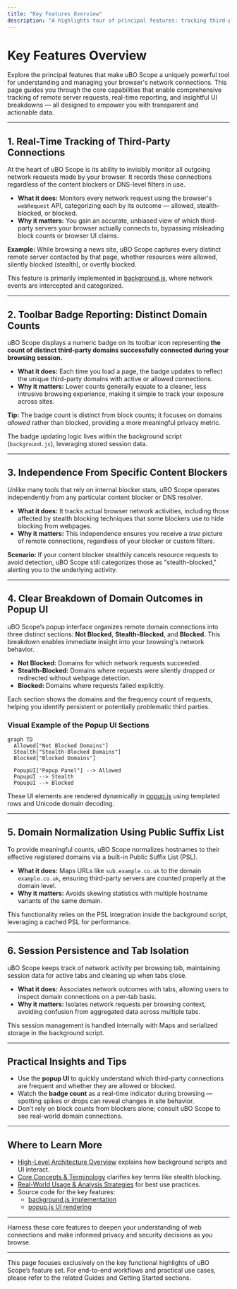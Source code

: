 ```yaml
---
title: "Key Features Overview"
description: "A highlights tour of principal features: tracking third-party connections, badge reporting, independence from specific blockers, and the accurate domain breakdown in the UI. Includes cues to where these are implemented for interested users."
---
```


# Key Features Overview

Explore the principal features that make uBO Scope a uniquely powerful tool for understanding and managing your browser's network connections. This page guides you through the core capabilities that enable comprehensive tracking of remote server requests, real-time reporting, and insightful UI breakdowns — all designed to empower you with transparent and actionable data.

---

## 1. Real-Time Tracking of Third-Party Connections

At the heart of uBO Scope is its ability to invisibly monitor all outgoing network requests made by your browser. It records these connections regardless of the content blockers or DNS-level filters in use.

- **What it does:** Monitors every network request using the browser's `webRequest` API, categorizing each by its outcome — allowed, stealth-blocked, or blocked.
- **Why it matters:** You gain an accurate, unbiased view of which third-party servers your browser actually connects to, bypassing misleading block counts or browser UI claims.

**Example:** While browsing a news site, uBO Scope captures every distinct remote server contacted by that page, whether resources were allowed, silently blocked (stealth), or overtly blocked.

This feature is primarily implemented in [background.js](https://github.com/gorhill/uBO-Scope/blob/main/js/background.js), where network events are intercepted and categorized.

---

## 2. Toolbar Badge Reporting: Distinct Domain Counts

uBO Scope displays a numeric badge on its toolbar icon representing **the count of distinct third-party domains successfully connected during your browsing session.**

- **What it does:** Each time you load a page, the badge updates to reflect the unique third-party domains with active or allowed connections.
- **Why it matters:** Lower counts generally equate to a cleaner, less intrusive browsing experience, making it simple to track your exposure across sites.

**Tip:** The badge count is distinct from block counts; it focuses on domains *allowed* rather than blocked, providing a more meaningful privacy metric.

The badge updating logic lives within the background script (`background.js`), leveraging stored session data.

---

## 3. Independence From Specific Content Blockers

Unlike many tools that rely on internal blocker stats, uBO Scope operates independently from any particular content blocker or DNS resolver.

- **What it does:** It tracks actual browser network activities, including those affected by stealth blocking techniques that some blockers use to hide blocking from webpages.
- **Why it matters:** This independence ensures you receive a *true* picture of remote connections, regardless of your blocker or custom filters.

**Scenario:** If your content blocker stealthily cancels resource requests to avoid detection, uBO Scope still categorizes those as "stealth-blocked," alerting you to the underlying activity.

---

## 4. Clear Breakdown of Domain Outcomes in Popup UI

uBO Scope’s popup interface organizes remote domain connections into three distinct sections: **Not Blocked**, **Stealth-Blocked**, and **Blocked.** This breakdown enables immediate insight into your browsing's network behavior.

- **Not Blocked:** Domains for which network requests succeeded.
- **Stealth-Blocked:** Domains where requests were silently dropped or redirected without webpage detection.
- **Blocked:** Domains where requests failed explicitly.

Each section shows the domains and the frequency count of requests, helping you identify persistent or potentially problematic third parties.

### Visual Example of the Popup UI Sections

```mermaid
graph TD
  Allowed["Not Blocked Domains"]
  Stealth["Stealth-Blocked Domains"]
  Blocked["Blocked Domains"]

  PopupUI["Popup Panel"] --> Allowed
  PopupUI --> Stealth
  PopupUI --> Blocked
```

These UI elements are rendered dynamically in [popup.js](https://github.com/gorhill/uBO-Scope/blob/main/js/popup.js) using templated rows and Unicode domain decoding.

---

## 5. Domain Normalization Using Public Suffix List

To provide meaningful counts, uBO Scope normalizes hostnames to their effective registered domains via a built-in Public Suffix List (PSL).

- **What it does:** Maps URLs like `sub.example.co.uk` to the domain `example.co.uk`, ensuring third-party servers are counted properly at the domain level.
- **Why it matters:** Avoids skewing statistics with multiple hostname variants of the same domain.

This functionality relies on the PSL integration inside the background script, leveraging a cached PSL for performance.

---

## 6. Session Persistence and Tab Isolation

uBO Scope keeps track of network activity per browsing tab, maintaining session data for active tabs and cleaning up when tabs close.

- **What it does:** Associates network outcomes with tabs, allowing users to inspect domain connections on a per-tab basis.
- **Why it matters:** Isolates network requests per browsing context, avoiding confusion from aggregated data across multiple tabs.

This session management is handled internally with Maps and serialized storage in the background script.

---

## Practical Insights and Tips

- Use the **popup UI** to quickly understand which third-party connections are frequent and whether they are allowed or blocked.
- Watch the **badge count** as a real-time indicator during browsing — spotting spikes or drops can reveal changes in site behavior.
- Don’t rely on block counts from blockers alone; consult uBO Scope to see real-world domain connections.

---

## Where to Learn More

- [High-Level Architecture Overview](../architecture-concepts/highlevel-architecture) explains how background scripts and UI interact.
- [Core Concepts & Terminology](../architecture-concepts/key-terminology) clarifies key terms like stealth blocking.
- [Real-World Usage & Analysis Strategies](../../guides/real-world-usage-strategies/debunking-badge-myths) for best use practices.
- Source code for the key features:
  - [background.js implementation](https://github.com/gorhill/uBO-Scope/blob/main/js/background.js)
  - [popup.js UI rendering](https://github.com/gorhill/uBO-Scope/blob/main/js/popup.js)

---

Harness these core features to deepen your understanding of web connections and make informed privacy and security decisions as you browse.


---

<Callout title="Note">
This page focuses exclusively on the key functional highlights of uBO Scope’s feature set. For end-to-end workflows and practical use cases, please refer to the related Guides and Getting Started sections.
</Callout>